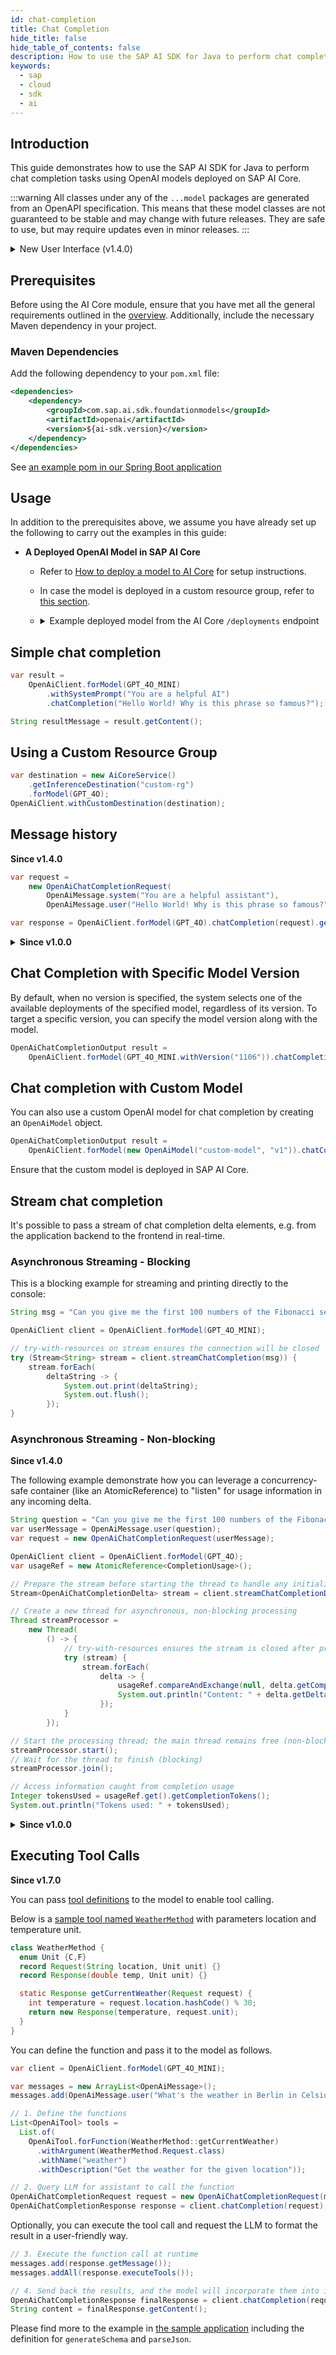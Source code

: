 ```yaml
---
id: chat-completion
title: Chat Completion
hide_title: false
hide_table_of_contents: false
description: How to use the SAP AI SDK for Java to perform chat completion tasks using OpenAI models deployed on SAP AI Core.
keywords:
  - sap
  - cloud
  - sdk
  - ai
---
```


## Introduction

This guide demonstrates how to use the SAP AI SDK for Java to perform chat completion tasks using OpenAI models deployed on SAP AI Core.

:::warning
All classes under any of the `...model` packages are generated from an OpenAPI specification.
This means that these model classes are not guaranteed to be stable and may change with future releases.
They are safe to use, but may require updates even in minor releases.
:::

<details>
<summary>New User Interface (v1.4.0)</summary>

We're excited to introduce a new user interface for OpenAI chat completions starting with **version 1.4.0**. This update is designed to improve the SAP AI SDK by:

- **Decoupling Layers:** Separating the convenience layer from the model classes to deliver a more stable and maintainable experience.
- **Staying Current:** Making it easier for the SAP AI SDK to adapt to the latest changes in the OpenAI API specification.
- **Consistent Design:** Aligning with the Orchestrator convenience API for a smoother transition and easier adoption.

**Please Note:**

- The new interface is gradually being rolled out across the SAP AI SDK.
- We welcome your feedback to help us refine this interface.
- The existing interface (v1.0.0) is deprecated but available.

</details>

## Prerequisites

Before using the AI Core module, ensure that you have met all the general requirements outlined in the [overview](../../overview-cloud-sdk-for-ai-java#general-requirements).
Additionally, include the necessary Maven dependency in your project.

### Maven Dependencies

Add the following dependency to your `pom.xml` file:

```xml
<dependencies>
    <dependency>
        <groupId>com.sap.ai.sdk.foundationmodels</groupId>
        <artifactId>openai</artifactId>
        <version>${ai-sdk.version}</version>
    </dependency>
</dependencies>
```

See [an example pom in our Spring Boot application](https://github.com/SAP/ai-sdk-java/tree/main/sample-code/spring-app/pom.xml)

## Usage

In addition to the prerequisites above, we assume you have already set up the following to carry out the examples in this guide:

<!-- prettier-ignore-start-->

- **A Deployed OpenAI Model in SAP AI Core**

  - Refer
    to [How to deploy a model to AI Core](https://help.sap.com/docs/sap-ai-core/sap-ai-core-service-guide/create-deployment-for-generative-ai-model-in-sap-ai-core)
    for setup instructions.
  - In case the model is deployed in a custom resource group, refer to [this section](#using-a-custom-resource-group).
  - <details>
    <summary>Example deployed model from the AI Core <code>/deployments</code> endpoint</summary>

    ```json
    {
      "id": "d123456abcdefg",
      "deploymentUrl": "https://api.ai.region.aws.ml.hana.ondemand.com/v2/inference/deployments/d123456abcdefg",
      "configurationId": "12345-123-123-123-123456abcdefg",
      "configurationName": "gpt-4o-mini",
      "scenarioId": "foundation-models",
      "status": "RUNNING",
      "statusMessage": null,
      "targetStatus": "RUNNING",
      "lastOperation": "CREATE",
      "latestRunningConfigurationId": "12345-123-123-123-123456abcdefg",
      "ttl": null,
      "details": {
        "scaling": {
          "backendDetails": {}
        },
        "resources": {
          "backendDetails": {
            "model": {
              "name": "gpt-4o-mini",
              "version": "latest"
            }
          }
        }
      },
      "createdAt": "2024-07-03T12:44:22Z",
      "modifiedAt": "2024-07-16T12:44:19Z",
      "submissionTime": "2024-07-03T12:44:51Z",
      "startTime": "2024-07-03T12:45:56Z",
      "completionTime": null
    }
    ```

    </details>

<!-- prettier-ignore-end-->

## Simple chat completion

```java
var result =
    OpenAiClient.forModel(GPT_4O_MINI)
        .withSystemPrompt("You are a helpful AI")
        .chatCompletion("Hello World! Why is this phrase so famous?");

String resultMessage = result.getContent();
```

## Using a Custom Resource Group

```java
var destination = new AiCoreService()
    .getInferenceDestination("custom-rg")
    .forModel(GPT_4O);
OpenAiClient.withCustomDestination(destination);
```

## Message history

**Since v1.4.0**

```java
var request =
    new OpenAiChatCompletionRequest(
        OpenAiMessage.system("You are a helpful assistant"),
        OpenAiMessage.user("Hello World! Why is this phrase so famous?"));

var response = OpenAiClient.forModel(GPT_4O).chatCompletion(request).getContent();
```

<details>
<summary><b>Since v1.0.0</b></summary>

```java
var systemMessage =
    new OpenAiChatSystemMessage().setContent("You are a helpful assistant");
var userMessage =
    new OpenAiChatUserMessage().addText("Hello World! Why is this phrase so famous?");
var request =
    new OpenAiChatCompletionParameters().addMessages(systemMessage, userMessage);

var result = OpenAiClient.forModel(GPT_4O_MINI).chatCompletion(request);

String resultMessage = result.getContent();
```

See [an example in our Spring Boot application](https://github.com/SAP/ai-sdk-java/tree/main/sample-code/spring-app/src/main/java/com/sap/ai/sdk/app/services/OpenAiService.java)

</details>

## Chat Completion with Specific Model Version

By default, when no version is specified, the system selects one of the available deployments of the specified model, regardless of its version.
To target a specific version, you can specify the model version along with the model.

```java
OpenAiChatCompletionOutput result =
    OpenAiClient.forModel(GPT_4O_MINI.withVersion("1106")).chatCompletion(request);
```

## Chat completion with Custom Model

You can also use a custom OpenAI model for chat completion by creating an `OpenAiModel` object.

```java
OpenAiChatCompletionOutput result =
    OpenAiClient.forModel(new OpenAiModel("custom-model", "v1")).chatCompletion(request);
```

Ensure that the custom model is deployed in SAP AI Core.

## Stream chat completion

It's possible to pass a stream of chat completion delta elements, e.g. from the application backend to the frontend in real-time.

### Asynchronous Streaming - Blocking

This is a blocking example for streaming and printing directly to the console:

```java
String msg = "Can you give me the first 100 numbers of the Fibonacci sequence?";

OpenAiClient client = OpenAiClient.forModel(GPT_4O_MINI);

// try-with-resources on stream ensures the connection will be closed
try (Stream<String> stream = client.streamChatCompletion(msg)) {
    stream.forEach(
        deltaString -> {
            System.out.print(deltaString);
            System.out.flush();
        });
}
```

### Asynchronous Streaming - Non-blocking

**Since v1.4.0**

The following example demonstrate how you can leverage a concurrency-safe container (like an AtomicReference) to "listen" for usage information in any incoming delta.

```java
String question = "Can you give me the first 100 numbers of the Fibonacci sequence?";
var userMessage = OpenAiMessage.user(question);
var request = new OpenAiChatCompletionRequest(userMessage);

OpenAiClient client = OpenAiClient.forModel(GPT_4O);
var usageRef = new AtomicReference<CompletionUsage>();

// Prepare the stream before starting the thread to handle any initialization exceptions
Stream<OpenAiChatCompletionDelta> stream = client.streamChatCompletionDeltas(request);

// Create a new thread for asynchronous, non-blocking processing
Thread streamProcessor =
    new Thread(
        () -> {
            // try-with-resources ensures the stream is closed after processing
            try (stream) {
                stream.forEach(
                    delta -> {
                        usageRef.compareAndExchange(null, delta.getCompletionUsage());
                        System.out.println("Content: " + delta.getDeltaContent());
                    });
            }
        });

// Start the processing thread; the main thread remains free (non-blocking)
streamProcessor.start();
// Wait for the thread to finish (blocking)
streamProcessor.join();

// Access information caught from completion usage
Integer tokensUsed = usageRef.get().getCompletionTokens();
System.out.println("Tokens used: " + tokensUsed);
```

<details>
<summary><b>Since v1.0.0</b></summary>

The following example is non-blocking and demonstrates how to aggregate the complete response.
Any asynchronous library can be used, such as the classic Thread API.

```java
var question = "Can you give me the first 100 numbers of the Fibonacci sequence?";

var userMessage =
    new OpenAiChatMessage.OpenAiChatUserMessage().addText(question);
var requestParameters =
    new OpenAiChatCompletionParameters().addMessages(userMessage);

var client = OpenAiClient.forModel(GPT_4O_MINI);
var totalOutput = new OpenAiChatCompletionOutput();

// Prepare the stream before starting the thread to handle any initialization exceptions
Stream<OpenAiChatCompletionDelta> stream =
    client.streamChatCompletionDeltas(requestParameters);

var streamProcessor =
    new Thread(
        () -> {
          // try-with-resources ensures the stream is closed after processing
          try (stream) {
            stream.peek(totalOutput::addDelta).forEach(System.out::println);
          }
        });

streamProcessor.start(); // Start processing in a separate thread (non-blocking)
streamProcessor.join(); // Wait for the thread to finish (blocking)

// Access aggregated information from total output
Integer tokensUsed = totalOutput.getUsage().getCompletionTokens();
System.out.println("Tokens used: " + tokensUsed);
```

Please find [an example in our Spring Boot application](https://github.com/SAP/ai-sdk-java/tree/main/sample-code/spring-app/src/main/java/com/sap/ai/sdk/app/services/OpenAiService.java). It shows the usage of Spring
Boot's `ResponseBodyEmitter` to stream the chat completion delta messages to the frontend in real-time.

</details>

## Executing Tool Calls

**Since v1.7.0**

You can pass [tool definitions](https://platform.openai.com/docs/guides/function-calling?api-mode=chat#overview) to the model to enable tool calling.

Below is a [sample tool named `WeatherMethod`](https://github.com/SAP/ai-sdk-java/tree/main/sample-code/spring-app/src/main/java/com/sap/ai/sdk/app/services/WeatherMethod.java) with parameters location and temperature unit.

```java
class WeatherMethod {
  enum Unit {C,F}
  record Request(String location, Unit unit) {}
  record Response(double temp, Unit unit) {}

  static Response getCurrentWeather(Request request) {
    int temperature = request.location.hashCode() % 30;
    return new Response(temperature, request.unit);
  }
}
```

You can define the function and pass it to the model as follows.

```java
var client = OpenAiClient.forModel(GPT_4O_MINI);

var messages = new ArrayList<OpenAiMessage>();
messages.add(OpenAiMessage.user("What's the weather in Berlin in Celsius"));

// 1. Define the functions
List<OpenAiTool> tools =
  List.of(
    OpenAiTool.forFunction(WeatherMethod::getCurrentWeather)
      .withArgument(WeatherMethod.Request.class)
      .withName("weather")
      .withDescription("Get the weather for the given location"));

// 2. Query LLM for assistant to call the function
OpenAiChatCompletionRequest request = new OpenAiChatCompletionRequest(messages).withToolsExecutable(tools);
OpenAiChatCompletionResponse response = client.chatCompletion(request);
```

Optionally, you can execute the tool call and request the LLM to format the result in a user-friendly way.

```java
// 3. Execute the function call at runtime
messages.add(response.getMessage());
messages.addAll(response.executeTools());

// 4. Send back the results, and the model will incorporate them into its final response.
OpenAiChatCompletionResponse finalResponse = client.chatCompletion(request.withMessages(messages));
String content = finalResponse.getContent();
```

Please find more to the example in [the sample application](https://github.com/SAP/ai-sdk-java/tree/main/sample-code/spring-app/src/main/java/com/sap/ai/sdk/app/services/OpenAiServiceV2.java) including the definition for `generateSchema` and `parseJson`.
